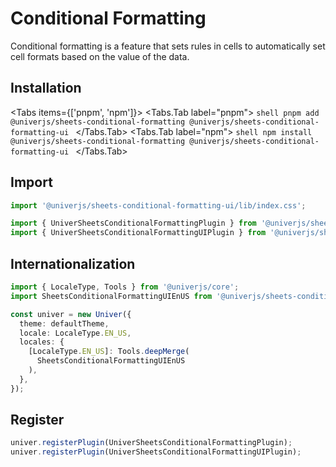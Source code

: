 
# Conditional Formatting

<BadgeGroup values={[UniverTypes.SHEET]} value={UniverTypes.SHEET} />

Conditional formatting is a feature that sets rules in cells to automatically set cell formats based on the value of the data.

## Installation

<Tabs items={['pnpm', 'npm']}>
  <Tabs.Tab label="pnpm">
    ```shell
    pnpm add @univerjs/sheets-conditional-formatting @univerjs/sheets-conditional-formatting-ui
    ```
  </Tabs.Tab>
  <Tabs.Tab label="npm">
    ```shell
    npm install @univerjs/sheets-conditional-formatting @univerjs/sheets-conditional-formatting-ui
    ```
  </Tabs.Tab>
</Tabs>

## Import

```typescript
import '@univerjs/sheets-conditional-formatting-ui/lib/index.css';

import { UniverSheetsConditionalFormattingPlugin } from '@univerjs/sheets-conditional-formatting';
import { UniverSheetsConditionalFormattingUIPlugin } from '@univerjs/sheets-conditional-formatting-ui';
```

## Internationalization

```typescript
import { LocaleType, Tools } from '@univerjs/core';
import SheetsConditionalFormattingUIEnUS from '@univerjs/sheets-conditional-formatting-ui/locale/en-US';

const univer = new Univer({
  theme: defaultTheme,
  locale: LocaleType.EN_US,
  locales: {
    [LocaleType.EN_US]: Tools.deepMerge(
      SheetsConditionalFormattingUIEnUS
    ),
  },
});
```

## Register

```typescript
univer.registerPlugin(UniverSheetsConditionalFormattingPlugin);
univer.registerPlugin(UniverSheetsConditionalFormattingUIPlugin);
```
